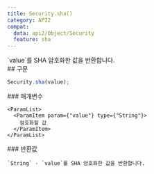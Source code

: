 ```yaml
---
title: Security.sha()
category: API2
compat:
  data: api2/Object/Security
  feature: sha
---
```


<Section>
  `value`를 SHA 암호화한 값을 반환합니다.
</Section>
<Section>
  ## 구문

  ~~~js
  Security.sha(value);
  ~~~

  <Section>
    ### 매개변수

    <ParamList>
      <ParamItem param={"value"} type={"String"}>
        암호화할 값
      </ParamItem>
    </ParamList>
  </Section>
  <Section>
    ### 반환값

    `String` - `value`를 SHA 암호화한 값을 반환합니다.
  </Section>
</Section>